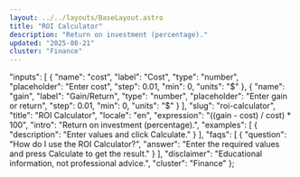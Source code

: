 ```yaml
---
layout: ../../layouts/BaseLayout.astro
title: "ROI Calculator"
description: "Return on investment (percentage)."
updated: "2025-08-21"
cluster: "Finance"
---
```



  "inputs": [
    {
      "name": "cost",
      "label": "Cost",
      "type": "number",
      "placeholder": "Enter cost",
      "step": 0.01,
      "min": 0,
      "units": "$"
    },
    {
      "name": "gain",
      "label": "Gain/Return",
      "type": "number",
      "placeholder": "Enter gain or return",
      "step": 0.01,
      "min": 0,
      "units": "$"
    }
  ],
  "slug": "roi-calculator",
  "title": "ROI Calculator",
  "locale": "en",
  "expression": "((gain - cost) / cost) * 100",
  "intro": "Return on investment (percentage).",
  "examples": [
    {
      "description": "Enter values and click Calculate."
    }
  ],
  "faqs": [
    {
      "question": "How do I use the ROI Calculator?",
      "answer": "Enter the required values and press Calculate to get the result."
    }
  ],
  "disclaimer": "Educational information, not professional advice.",
  "cluster": "Finance"
};

<Calculator schema={schema} />
